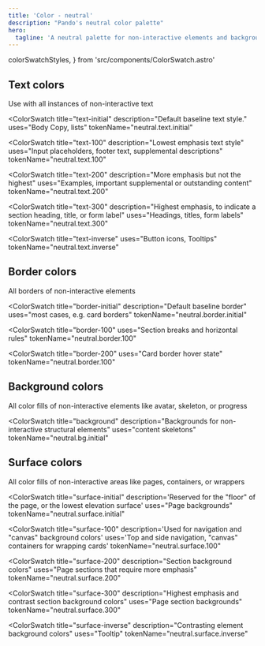 ```yaml
---
title: 'Color - neutral'
description: "Pando's neutral color palette"
hero:
  tagline: 'A neutral palette for non-interactive elements and backgrounds.'
---
```


  colorSwatchStyles,
} from 'src/components/ColorSwatch.astro'

## Text colors

Use with all instances of non-interactive text

<ColorSwatch
  title="text-initial"
  description="Default baseline text style."
  uses="Body Copy, lists"
  tokenName="neutral.text.initial"
>
  <div
    class={css(colorSwatchStyles, {
      bgColor: 'neutral.text.initial',
    })}
  />
</ColorSwatch>

<ColorSwatch
  title="text-100"
  description="Lowest emphasis text style"
  uses="Input placeholders, footer text, supplemental descriptions"
  tokenName="neutral.text.100"
>
  <div
    class={css(colorSwatchStyles, {
      bgColor: 'neutral.text.100',
    })}
  />
</ColorSwatch>

<ColorSwatch
  title="text-200"
  description="More emphasis but not the highest"
  uses="Examples, important supplemental or outstanding content"
  tokenName="neutral.text.200"
>
  <div
    class={css(colorSwatchStyles, {
      bgColor: 'neutral.text.200',
    })}
  />
</ColorSwatch>

<ColorSwatch
  title="text-300"
  description="Highest emphasis, to indicate a section heading, title, or form label"
  uses="Headings, titles, form labels"
  tokenName="neutral.text.300"
>
  <div
    class={css(colorSwatchStyles, {
      bgColor: 'neutral.text.300',
    })}
  />
</ColorSwatch>

<ColorSwatch
  title="text-inverse"
  uses="Button icons, Tooltips"
  tokenName="neutral.text.inverse"
>
  <div
    class={css(colorSwatchStyles, {
      bgColor: 'neutral.text.inverse',
    })}
  />
</ColorSwatch>

## Border colors

All borders of non-interactive elements

<ColorSwatch
  title="border-initial"
  description="Default baseline border"
  uses="most cases, e.g. card borders"
  tokenName="neutral.border.initial"
>
  <div
    class={css(colorSwatchStyles, {
      bgColor: 'neutral.border.initial',
    })}
  />
</ColorSwatch>

<ColorSwatch
  title="border-100"
  uses="Section breaks and horizontal rules"
  tokenName="neutral.border.100"
>
  <div
    class={css(colorSwatchStyles, {
      bgColor: 'neutral.border.100',
    })}
  />
</ColorSwatch>

<ColorSwatch
  title="border-200"
  uses="Card border hover state"
  tokenName="neutral.border.100"
>
  <div
    class={css(colorSwatchStyles, {
      bgColor: 'neutral.border.200',
    })}
  />
</ColorSwatch>

## Background colors

All color fills of non-interactive elements like avatar, skeleton, or progress

<ColorSwatch
  title="background"
  description="Backgrounds for non-interactive structural elements"
  uses="content skeletons"
  tokenName="neutral.bg.initial"
>
  <div
    class={css(colorSwatchStyles, {
      bgColor: 'neutral.bg.initial',
    })}
  />
</ColorSwatch>

## Surface colors

All color fills of non-interactive areas like pages, containers, or wrappers

<ColorSwatch
  title="surface-initial"
  description='Reserved for the "floor" of the page, or the lowest elevation surface'
  uses="Page backgrounds"
  tokenName="neutral.surface.initial"
>
  <div
    class={css(colorSwatchStyles, {
      bgColor: 'neutral.surface.initial',
    })}
  />
</ColorSwatch>

<ColorSwatch
  title="surface-100"
  description='Used for navigation and "canvas" background colors'
  uses='Top and side navigation, "canvas" containers for wrapping cards'
  tokenName="neutral.surface.100"
>
  <div
    class={css(colorSwatchStyles, {
      bgColor: 'neutral.surface.100',
    })}
  />
</ColorSwatch>

<ColorSwatch
  title="surface-200"
  description="Section background colors"
  uses="Page sections that require more emphasis"
  tokenName="neutral.surface.200"
>
  <div
    class={css(colorSwatchStyles, {
      bgColor: 'neutral.surface.200',
    })}
  />
</ColorSwatch>

<ColorSwatch
  title="surface-300"
  description="Highest emphasis and contrast section background colors"
  uses="Page section backgrounds"
  tokenName="neutral.surface.300"
>
  <div
    class={css(colorSwatchStyles, {
      bgColor: 'neutral.surface.300',
    })}
  />
</ColorSwatch>

<ColorSwatch
  title="surface-inverse"
  description="Contrasting element background colors"
  uses="Tooltip"
  tokenName="neutral.surface.inverse"
>
  <div
    class={css(colorSwatchStyles, {
      bgColor: 'neutral.surface.inverse',
    })}
  />
</ColorSwatch>
